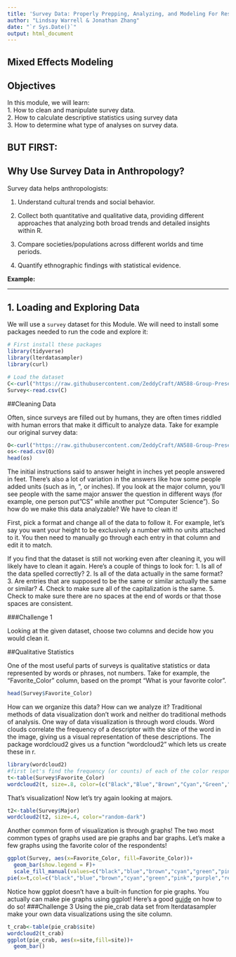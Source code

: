 ```yaml
---
title: 'Survey Data: Properly Prepping, Analyzing, and Modeling For Research'
author: "Lindsay Warrell & Jonathan Zhang"
date: "`r Sys.Date()`"
output: html_document
---
```


## **Mixed Effects Modeling**

## Objectives

| In this module, we will learn:
| 1. How to clean and manipulate survey data.
| 2. How to calculate descriptive statistics using survey data
| 3. How to determine what type of analyses on survey data.

## **BUT FIRST:**

## **Why Use Survey Data in Anthropology?**

Survey data helps anthropologists:

1.  Understand cultural trends and social behavior.

2.  Collect both quantitative and qualitative data, providing different approaches that analyzing both broad trends and detailed insights within R.

3.  Compare societies/populations across different worlds and time periods.

4.  Quantify ethnographic findings with statistical evidence.

**Example:**

------------------------------------------------------------------------

## **1. Loading and Exploring Data**

We will use a `survey` dataset for this Module. We will need to install some packages needed to run the code and explore it:

```r
# First install these packages
library(tidyverse)
library(lterdatasampler)
library(curl)
```

```r
# Load the dataset
C<-curl("https://raw.githubusercontent.com/ZeddyCraft/AN588-Group-Presentation/refs/heads/main/AN588%20Survey%20(Responses)%20-%20Cleaned%20Data.csv")
Survey<-read.csv(C)
```

##Cleaning Data

Often, since surveys are filled out by humans, they are often times riddled with human errors that make it difficult to analyze data. Take for example our original survey data:

```r
O<-curl("https://raw.githubusercontent.com/ZeddyCraft/AN588-Group-Presentation/refs/heads/main/AN588%20Survey%20(Responses)%20-%20Form%20Responses%201.csv")
os<-read.csv(O)
head(os)
```

The initial instructions said to answer height in inches yet people answered in feet. There's also a lot of variation in the answers like how some people added units (such as in, ", or inches). If you look at the major column, you'll see people with the same major answer the question in different ways (for example, one person put "CS" while another put "Computer Science"). So how do we make this data analyzable? We have to clean it! 

First, pick a format and change all of the data to follow it. For example, let's say you want your height to be exclusively a number with no units attached to it. You then need to manually go through each entry in that column and edit it to match.

If you find that the dataset is still not working even after cleaning it, you will likely have to clean it again. Here's a couple of things to look for:
1. Is all of the data spelled correctly?
2. Is all of the data actually in the same format?
3. Are entries that are supposed to be the same or similar actually the same or similar?
4. Check to make sure all of the capitalization is the same.
5. Check to make sure there are no spaces at the end of words or that those spaces are consistent.

###Challenge 1

Looking at the given dataset, choose two columns and decide how you would clean it. 

##Qualitative Statistics

One of the most useful parts of surveys is qualitative statistics or data represented by words or phrases, not numbers. Take for example, the "Favorite_Color" column, based on the prompt "What is your favorite color". 

```r
head(Survey$Favorite_Color)
```
How can we organize this data? How can we analyze it? Traditional methods of data visualization don't work and neither do traditional methods of analysis. One way of data visualization is through word clouds.
Word clouds correlate the frequency of a descriptor with the size of the word in the image, giving us a visual representation of these descriptions. The package wordcloud2 gives us a function "wordcloud2" which lets us create these in r.

```r
library(wordcloud2)
#first let's find the frequency (or counts) of each of the color responses in r
t<-table(Survey$Favorite_Color)
wordcloud2(t, size=.8, color=(c("Black","Blue","Brown","Cyan","Green","Pink","Purple","Red","Teal","Yellow")))
```
That's visualization! Now let's try again looking at majors.
```r
t2<-table(Survey$Major)
wordcloud2(t2, size=.4, color="random-dark")
```
Another common form of visualization is through graphs! The two most common types of graphs used are pie graphs and bar graphs. Let's make a few graphs using the favorite color of the respondents!
```r
ggplot(Survey, aes(x=Favorite_Color, fill=Favorite_Color))+
  geom_bar(show.legend = F)+
  scale_fill_manual(values=c("black","blue","brown","cyan","green","pink","purple","red","turquoise","yellow"))
pie(x=t,col=c("black","blue","brown","cyan","green","pink","purple","red","turquoise","yellow"))
```

Notice how ggplot doesn't have a built-in function for pie graphs. You actually can make pie graphs using ggplot! Here's a good [guide](https://r-graph-gallery.com/piechart-ggplot2.html) on how to do so!
###Challenge 3
Using the pie_crab data set from lterdatasampler make your own data visualizations using the site column.
```r
t_crab<-table(pie_crab$site)
wordcloud2(t_crab)
ggplot(pie_crab, aes(x=site,fill=site))+
  geom_bar()
```
